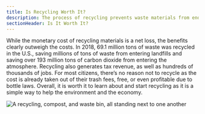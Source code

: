```yaml
---
title: Is Recycling Worth It?
description: The process of recycling prevents waste materials from ending up in landfills
sectionHeader: Is It Worth It?
---
```


While the monetary cost of recycling materials is a net loss, the benefits clearly outweigh the costs.
In 2018, 69.1 million tons of waste was recycled in the U.S., saving millions of tons of waste from entering landfills and saving over 193 million tons of carbon dioxide from entering the atmosphere.
Recycling also generates tax revenue, as well as hundreds of thousands of jobs.
For most citizens, there’s no reason not to recycle as the cost is already taken out of their trash fees, free, or even profitable due to bottle laws.
Overall, it is worth it to learn about and start recycling as it is a simple way to help the environment and the economy.

![A recycling, compost, and waste bin, all standing next to one another](/images/recycling-worth.avif)
